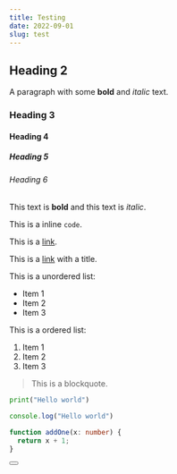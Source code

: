 ```yaml
---
title: Testing
date: 2022-09-01
slug: test
---
```


## Heading 2

A paragraph with some **bold** and _italic_ text.

### Heading 3

#### Heading 4

##### Heading 5

###### Heading 6

This text is **bold** and this text is *italic*.

This is a inline `code`.

This is a [link](https://www.google.com).

This is a [link](https://www.google.com "Google") with a title.

This is a unordered list:

- Item 1
- Item 2
- Item 3

This is a ordered list:

1. Item 1
2. Item 2
3. Item 3

> This is a blockquote.

```python
print("Hello world")
```

```js
console.log("Hello world")
```

```ts
function addOne(x: number) {
  return x + 1;
}
```


<Button client:visible />
